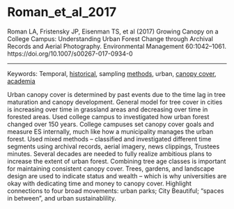 # Roman_et_al_2017

Roman LA, Fristensky JP, Eisenman TS, et al (2017) Growing Canopy on a College Campus: Understanding Urban Forest Change through Archival Records and Aerial Photography. Environmental Management 60:1042–1061. https://doi.org/10.1007/s00267-017-0934-0

---

Keywords: Temporal, [historical](../topics/Historical.qmd), sampling [methods](../topics/Methods.qmd), urban, [canopy cover](../topics/CanopyCover.qmd), [academia](../topics/Academia.qmd)	 

Urban canopy cover is determined by past events due to the time lag in tree maturation and canopy development. General model for tree cover in cities is increasing over time in grassland areas and decreasing over time in forested areas. Used college campus to investigated how urban forest changed over 150 years. College campuses set canopy cover goals and measure ES internally, much like how a municipality manages the urban forest. Used mixed methods – classified and investigated different time segments using archival records, aerial imagery, news clippings, Trustees minutes. Several decades are needed to fully realize ambitious plans to increase the extent of urban forest. Combining tree age classes is important for maintaining consistent canopy cover. Trees, gardens, and landscape design are used to indicate status and wealth – which is why universities are okay with dedicating time and money to canopy cover. Highlight connections to four broad movements: urban parks; City Beautiful; “spaces in between”, and urban sustainablility.
